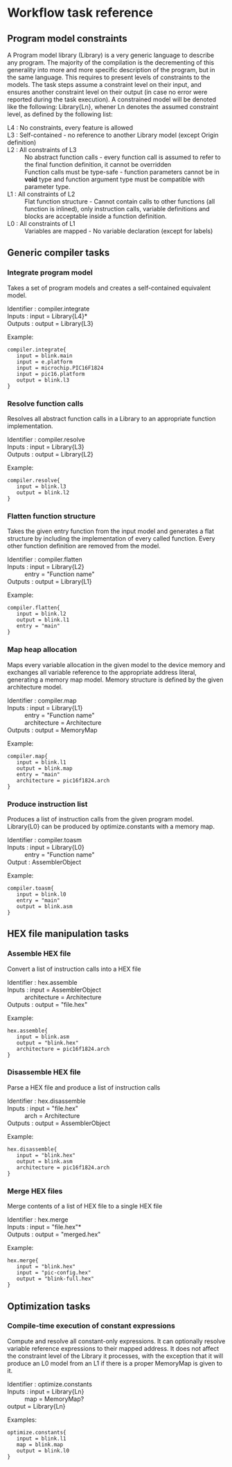 = Workflow task reference =

== Program model constraints ==

A Program model library (Library) is a very generic language to describe any program. The majority of the compilation is the decrementing of this generality into more and more specific description of the program, but in the same language. This requires to present levels of constraints to the models. The task steps assume a constraint level on their input, and ensures another constraint level on their output (in case no error were reported during the task execution). A constrained model will be denoted like the following: Library{Ln}, whener Ln denotes the assumed constraint level, as defined by the following list:

; L4 : No constraints, every feature is allowed
; L3 : Self-contained - no reference to another Library model (except Origin definition)
; L2 : All constraints of L3 
: No abstract function calls - every function call is assumed to refer to the final function definition, it cannot be overridden
: Function calls must be type-safe - function parameters cannot be in '''void''' type and function argument type must be compatible with parameter type.
; L1 : All constraints of L2
: Flat function structure - Cannot contain calls to other functions (all function is inlined), only instruction calls, variable definitions and blocks are acceptable inside a function definition.
; L0 : All constraints of L1
: Variables are mapped - No variable declaration (except for labels)

== Generic compiler tasks ==

=== Integrate program model ===

Takes a set of program models and creates a self-contained equivalent model.

; Identifier : compiler.integrate
; Inputs : input = Library{L4}*
; Outputs : output = Library{L3}

Example:

 compiler.integrate{
 	input = blink.main
 	input = e.platform
 	input = microchip.PIC16F1824
 	input = pic16.platform
 	output = blink.l3
 }

=== Resolve function calls ===

Resolves all abstract function calls in a Library to an appropriate function implementation.

; Identifier : compiler.resolve
; Inputs : input = Library{L3}
; Outputs : output = Library{L2}

Example:

 compiler.resolve{
 	input = blink.l3
 	output = blink.l2
 }
 
=== Flatten function structure ===
 
Takes the given entry function from the input model and generates a flat structure by including the implementation of every called function. Every other function definition are removed from the model.

; Identifier : compiler.flatten
; Inputs : input = Library{L2}
: entry = "Function name"
; Outputs : output = Library{L1}

Example:

 compiler.flatten{
 	input = blink.l2
 	output = blink.l1
 	entry = "main"
 }
 
=== Map heap allocation ===

Maps every variable allocation in the given model to the device memory and exchanges all variable reference to the appropriate address literal, generating a memory map model. Memory structure is defined by the given architecture model.

; Identifier : compiler.map
; Inputs : input = Library{L1}
: entry = "Function name"
: architecture = Architecture
; Outputs : output = MemoryMap

Example:

 compiler.map{
 	input = blink.l1
 	output = blink.map
 	entry = "main"
 	architecture = pic16f1824.arch
 }

=== Produce instruction list ===

Produces a list of instruction calls from the given program model. Library{L0} can be produced by optimize.constants with a memory map.

; Identifier : compiler.toasm
; Inputs : input = Library{L0}
: entry = "Function name"
; Output : AssemblerObject

Example:

 compiler.toasm{
 	input = blink.l0
 	entry = "main"
 	output = blink.asm
 } 
 
== HEX file manipulation tasks ==

=== Assemble HEX file ===

Convert a list of instruction calls into a HEX file

; Identifier : hex.assemble
; Inputs : input = AssemblerObject
: architecture = Architecture
; Outputs : output = "file.hex"

Example:

 hex.assemble{
 	input = blink.asm
 	output = "blink.hex"
 	architecture = pic16f1824.arch
 }

=== Disassemble HEX file ===

Parse a HEX file and produce a list of instruction calls

; Identifier : hex.disassemble
; Inputs : input = "file.hex"
: arch = Architecture
; Outputs : output = AssemblerObject

Example:

 hex.disassemble{
 	input = "blink.hex"
 	output = blink.asm
 	architecture = pic16f1824.arch
 }

=== Merge HEX files ===

Merge contents of a list of HEX file to a single HEX file

; Identifier : hex.merge
; Inputs : input = "file.hex"*
; Outputs : output = "merged.hex"

Example:

 hex.merge{
 	input = "blink.hex"
 	input = "pic-config.hex"
 	output = "blink-full.hex"
 }
 
== Optimization tasks ==
 
=== Compile-time execution of constant expressions ===
 
Compute and resolve all constant-only expressions. It can optionally resolve variable reference expressions to their mapped address. It does not affect the constraint level of the Library it processes, with the exception that it will produce an L0 model from an L1 if there is a proper MemoryMap is given to it.

; Identifier : optimize.constants
; Inputs : input = Library{Ln}
: map = MemoryMap?
; output = Library{Ln}

Examples:

 optimize.constants{
 	input = blink.l1
 	map = blink.map
 	output = blink.l0
 }

